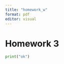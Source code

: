 ```yaml
---
title: "homework_w"
format: pdf
editor: visual
---
```


# Homework 3

```python
print("ok")
```

#  
